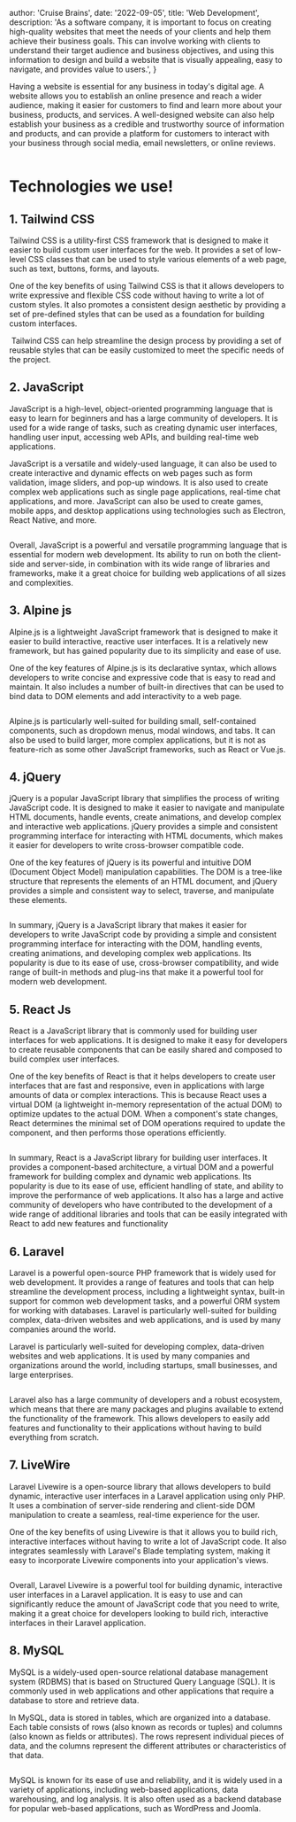
  author: 'Cruise Brains',
  date: '2022-09-05',
  title: 'Web Development',
  description:
    'As a software company, it is important to focus on creating high-quality websites that meet the needs of your clients and help them achieve their business goals. This can involve working with clients to understand their target audience and business objectives, and using this information to design and build a website that is visually appealing, easy to navigate, and provides value to users.',
}


Having a website is essential for any business in today's digital age. A website allows you to establish an online presence and reach a wider audience, making it easier for customers to find and learn more about your business, products, and services. A well-designed website can also help establish your business as a credible and trustworthy source of information and products, and can provide a platform for customers to interact with your business through social media, email newsletters, or online reviews.

<Image src={webDev} alt="" />

<div className="flex justify-center pt-10">
  <h1 className="text-4xl font-bold tracking-tight text-zinc-800 dark:text-zinc-100 sm:text-5xl">
    Technologies we use!
  </h1>
</div>

## 1. Tailwind CSS

Tailwind CSS is a utility-first CSS framework that is designed to make it easier to build custom user interfaces for the web. It provides a set of low-level CSS classes that can be used to style various elements of a web page, such as text, buttons, forms, and layouts.

One of the key benefits of using Tailwind CSS is that it allows developers to write expressive and flexible CSS code without having to write a lot of custom styles. It also promotes a consistent design aesthetic by providing a set of pre-defined styles that can be used as a foundation for building custom interfaces.

<Image src={tailwind} alt="" />
Tailwind CSS can help streamline the design process by providing a set of reusable
styles that can be easily customized to meet the specific needs of the project.

## 2. JavaScript

JavaScript is a high-level, object-oriented programming language that is easy to learn for beginners and has a large community of developers. It is used for a wide range of tasks, such as creating dynamic user interfaces, handling user input, accessing web APIs, and building real-time web applications.

JavaScript is a versatile and widely-used language, it can also be used to create interactive and dynamic effects on web pages such as form validation, image sliders, and pop-up windows. It is also used to create complex web applications such as single page applications, real-time chat applications, and more. JavaScript can also be used to create games, mobile apps, and desktop applications using technologies such as Electron, React Native, and more.

<Image src={javaScript} alt="" />

Overall, JavaScript is a powerful and versatile programming language that is essential for modern web development. Its ability to run on both the client-side and server-side, in combination with its wide range of libraries and frameworks, make it a great choice for building web applications of all sizes and complexities.

## 3. Alpine js

Alpine.js is a lightweight JavaScript framework that is designed to make it easier to build interactive, reactive user interfaces. It is a relatively new framework, but has gained popularity due to its simplicity and ease of use.

One of the key features of Alpine.js is its declarative syntax, which allows developers to write concise and expressive code that is easy to read and maintain. It also includes a number of built-in directives that can be used to bind data to DOM elements and add interactivity to a web page.

<Image src={aplineJs} alt="" />

Alpine.js is particularly well-suited for building small, self-contained components, such as dropdown menus, modal windows, and tabs. It can also be used to build larger, more complex applications, but it is not as feature-rich as some other JavaScript frameworks, such as React or
Vue.js.

## 4. jQuery

jQuery is a popular JavaScript library that simplifies the process of writing JavaScript code. It is designed to make it easier to navigate and manipulate HTML documents, handle events, create animations, and develop complex and interactive web applications. jQuery provides a simple and consistent programming interface for interacting with HTML documents, which makes it easier for developers to write cross-browser compatible code.

One of the key features of jQuery is its powerful and intuitive DOM (Document Object Model) manipulation capabilities. The DOM is a tree-like structure that represents the elements of an HTML document, and jQuery provides a simple and consistent way to select, traverse, and manipulate these elements.

<Image src={jQuery} alt="" />

In summary, jQuery is a JavaScript library that makes it easier for developers to write JavaScript code by providing a simple and consistent programming interface for interacting with the DOM, handling events, creating animations, and developing complex web applications. Its popularity is due to its ease of use, cross-browser compatibility, and wide range of built-in methods and plug-ins that make it a powerful tool for modern web development.

## 5. React Js

React is a JavaScript library that is commonly used for building user interfaces for web applications. It is designed to make it easy for developers to create reusable components that can be easily shared and composed to build complex user interfaces.

One of the key benefits of React is that it helps developers to create user interfaces that are fast and responsive, even in applications with large amounts of data or complex interactions. This is because React uses a virtual DOM (a lightweight in-memory representation of the actual DOM) to optimize updates to the actual DOM. When a component's state changes, React determines the minimal set of DOM operations required to update the component, and then performs those operations efficiently.

<Image src={reactJs} alt="" />

In summary, React is a JavaScript library for building user interfaces. It provides a component-based architecture, a virtual DOM and a powerful framework for building complex and dynamic web applications. Its popularity is due to its ease of use, efficient handling of state, and ability to improve the performance of web applications. It also has a large and active community of developers who have contributed to the development of a wide range of additional libraries and tools that can be easily integrated with React to add new features and functionality

## 6. Laravel

Laravel is a powerful open-source PHP framework that is widely used for web development. It provides a range of features and tools that can help streamline the development process, including a lightweight syntax, built-in support for common web development tasks, and a powerful ORM system for working with databases. Laravel is particularly well-suited for building complex, data-driven websites and web applications, and is used by many companies around the world.

Laravel is particularly well-suited for developing complex, data-driven websites and web applications. It is used by many companies and organizations around the world, including startups, small businesses, and large enterprises.

<Image src={laravel} alt="" />

Laravel also has a large community of developers and a robust ecosystem, which means that there are many packages and plugins available to extend the functionality of the framework. This allows developers to easily add features and functionality to their applications without having to build everything from scratch.

## 7. LiveWire

Laravel Livewire is a open-source library that allows developers to build dynamic, interactive user interfaces in a Laravel application using only PHP. It uses a combination of server-side rendering and client-side DOM manipulation to create a seamless, real-time experience for the user.

One of the key benefits of using Livewire is that it allows you to build rich, interactive interfaces without having to write a lot of JavaScript code. It also integrates seamlessly with Laravel's Blade templating system, making it easy to incorporate Livewire components into your application's views.

<Image src={liveWire} alt="" />

Overall, Laravel Livewire is a powerful tool for building dynamic, interactive user interfaces in a Laravel application. It is easy to use and can significantly reduce the amount of JavaScript code that you need to write, making it a great choice for developers looking to build rich, interactive interfaces in their Laravel application.

## 8. MySQL

MySQL is a widely-used open-source relational database management system (RDBMS) that is based on Structured Query Language (SQL). It is commonly used in web applications and other applications that require a database to store and retrieve data.

In MySQL, data is stored in tables, which are organized into a database. Each table consists of rows (also known as records or tuples) and columns (also known as fields or attributes). The rows represent individual pieces of data, and the columns represent the different attributes or characteristics of that data.

<Image src={mySql} alt="" />

MySQL is known for its ease of use and reliability, and it is widely used in a variety of applications, including web-based applications, data warehousing, and log analysis. It is also often used as a backend database for popular web-based applications, such as WordPress and Joomla.
